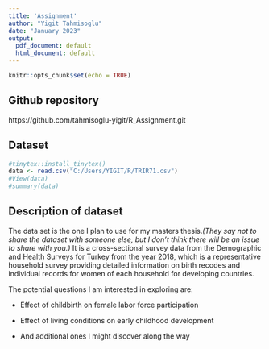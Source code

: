 ```yaml
---
title: 'Assignment'
author: "Yigit Tahmisoglu"
date: "January 2023"
output:
  pdf_document: default
  html_document: default
---
```


```r
knitr::opts_chunk$set(echo = TRUE)
```

## Github repository
https://github.com/tahmisoglu-yigit/R_Assignment.git

## Dataset

```r
#tinytex::install_tinytex()
data <- read.csv("C:/Users/YIGIT/R/TRIR71.csv")
#View(data)
#summary(data)

```

## Description of dataset

The data set is the one I plan to use for my masters thesis.*(They say not to share the dataset with someone else, but I don't think there will be an issue to share with you.)*
It is a cross-sectional survey data from the Demographic and Health Surveys for Turkey from the year 2018, which is a representative household  survey providing detailed information on birth recodes and individual records for women of each household for developing countries. 

The potential questions I am interested in exploring are:

-   Effect of childbirth on female labor force participation

-   Effect of living conditions on early childhood development

-   And additional ones I might discover along the way



